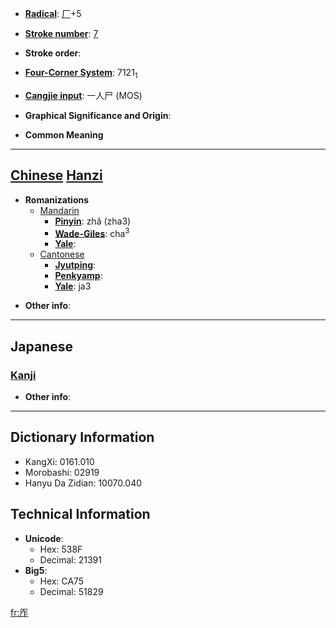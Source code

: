 * '''[[Wiktionary:Chinese radical index| Radical]]''': [[Wiktionary:Chinese radical index 厂|厂]]+5

* '''[[Wiktionary:Chinese total strokes index|Stroke number]]''': [[Wiktionary:Chinese total strokes index 7|7]]

* '''Stroke order''': 

* '''[[Wiktionary:Chinese four corner index|Four-Corner System]]''': 7121<sub>1</sub>

* '''[[Wiktionary:Chinese Cangjie index|Cangjie input]]''': 一人尸 (MOS)

* '''Graphical Significance and Origin''': 

* '''Common Meaning'''

----

== [[Chinese]] [[Hanzi]] ==

* '''Romanizations'''
** [[Mandarin]]
*** '''[[Pinyin]]''': zhǎ (zha3)
*** '''[[Wade-Giles]]''': cha<sup>3</sup>
*** '''[[Yale]]''': 
**[[Cantonese]]
***'''[[Jyutping]]''':
***'''[[Penkyamp]]''': 
***'''[[Yale]]''': ja3

* '''Other info''': 

----

==Japanese==
===[[Kanji]]===
{{kanji|on readings=[[さ]] (sa), [[しゃ]] (sha), [[さく]] (saku), [[しょう]] (shō)|kun readings=[[くいちがう]] (kuichigau), [[せまい]] (semai)}}

* '''Other info''':  

----

== Dictionary Information ==

* KangXi: 0161.010
* Morobashi: 02919
* Hanyu Da Zidian: 10070.040

== Technical Information ==

* '''Unicode''':
** Hex: 538F
** Decimal: 21391
* '''Big5''':
** Hex: CA75
** Decimal: 51829

[[fr:厏]]